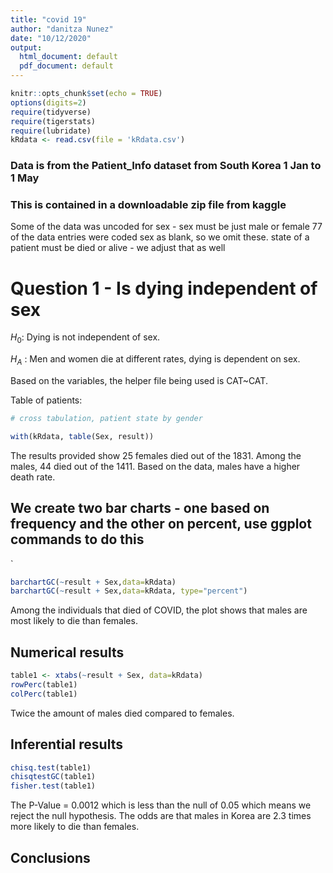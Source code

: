 ```yaml
---
title: "covid 19"
author: "danitza Nunez"
date: "10/12/2020"
output:
  html_document: default
  pdf_document: default
---
```


```r
knitr::opts_chunk$set(echo = TRUE)
options(digits=2)
require(tidyverse)
require(tigerstats)
require(lubridate)
kRdata <- read.csv(file = 'kRdata.csv')
```
### Data is from the Patient_Info dataset from South Korea 1 Jan to 1 May 
### This is contained in a downloadable zip file from kaggle

Some of the data was uncoded for sex - sex must be just male or female
77 of the data entries were coded sex  as blank, so we omit these.
state of a patient must be died or alive - we adjust that as well   
  
# Question 1 - Is dying independent of sex


$H_0$: Dying is not independent of sex.

$H_A$ : Men and women die at different rates, dying is dependent on sex. 


Based on the variables, the helper file being used is CAT~CAT. 

Table of patients:
```r

# cross tabulation, patient state by gender

with(kRdata, table(Sex, result))

```

The results provided show 25 females died out of the 1831. Among the males, 44 died out of the 1411. Based on the data, males have a higher death rate. 

## We create two bar charts - one based on frequency and the other on percent, use ggplot commands to do this

`
```r
barchartGC(~result + Sex,data=kRdata)
barchartGC(~result + Sex,data=kRdata, type="percent")

```
  
Among the individuals that died of COVID, the plot shows that males are most likely to die than females. 




  
## Numerical results

```r
table1 <- xtabs(~result + Sex, data=kRdata)
rowPerc(table1)
colPerc(table1)
```

Twice the amount of males died compared to females. 


## Inferential results 

```r
chisq.test(table1)
chisqtestGC(table1)
fisher.test(table1)
```

The P-Value = 0.0012 which is less than the null of 0.05 which means we reject the null hypothesis. The odds are that males in Korea are 2.3 times more likely to die than females.  

## Conclusions


